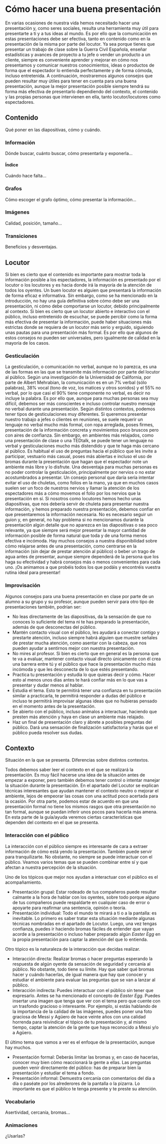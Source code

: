 # Cómo hacer una buena presentación

En varias ocasiones de nuestra vida hemos necesitado hacer una presentación y, como seres sociales, resulta una herramienta muy útil para presentarte a ti y a tus ideas al mundo. Es por ello que la comunicación en estas presentaciones debe ser efectiva, tanto en contenido como en la presentación de la misma por parte del locutor. Ya sea porque tienes que presentar un trabajo de clase sobre la Guerra Civil Española, enseñar estadísticas y avances de proyecto a tu jefe o vender un producto a un cliente, siempre es conveniente aprender y mejorar en cómo nos presentamos y comunicar nuestros conocimientos, ideas o productos de forma que el espectador lo entienda perfectamente y de forma cómoda, incluso entretenida.
A continuación, mostraremos algunos consejos que pueden resultar muy útiles para tener en cuenta para una buena presentación, aunque la mejor presentación posible siempre tendrá su forma más efectiva de presentarlo dependiendo del contexto, el contenido y las propias personas que intervienen en ella, tanto locutor/locutores como espectadores.
 

## Contenido

Qué poner en las diapositivas, cómo y cuándo.

### Información

Dónde buscar, cuánto buscar, cómo presentarla y exponerla...

#### Índice

Cuándo hace falta...

### Grafos

Cómo escoger el grafo óptimo, cómo presentar la información...

### Imágenes

Calidad, posición, tamaño...

### Transiciones

Beneficios y desventajas.

## Locutor

Si bien es cierto que el contenido es importante para mostrar toda la información posible a los espectadores, la información es presentado por el locutor o los locutores y es hacia donde irá la mayoría de la atención de todos los oyentes. Un buen locutor es alguien que presentará la información de forma eficaz e informativa. Sin embargo, como se ha mencionado en la introducción, no hay una guía definitiva sobre cómo debe ser una presentación, ni cómo debe comportarse un locutor, debido principalmente al contexto. Si bien es cierto que un locutor abierto e interactivo con el público, incluso entretenido de escuchar, se puede percibir como la forma más efectiva de presentar la información, puede haber situaciones más estrictas donde se requiera de un locutor más serio y erguido, siguiendo unas pautas para una presentación más formal. Es por ello que algunos de estos consejos no pueden ser universales, pero igualmente de calidad en la mayoría de los casos.

### Gesticulación
La gesticulación, o comunicación no verbal, aunque no lo parezca, es una de las formas en las que se transmite más información por parte del locutor al público. Según una investigación de la Universidad de California, por parte de Albert Mehrabian, la comunicación es en un 7% verbal (sólo palabras), 38% vocal (tono de voz, los matices y otros sonidos) y el 55% no verbal, por lo que casi el 90% tiene componente no verbal, es decir no incluye la palabra. Es por ello que, aunque para muchas personas sea muy difícil, debemos ser más conscientes e incluso controlar nuestro mensaje no verbal durante una presentación. 
Según distintos contextos, podemos tener tipos de gesticulaciones muy diferentes. Si queremos presentar nuestro trabajo a jefes o clientes en reuniones, se suele requerir un lenguaje no verbal mucho más formal, con ropa arreglada, poses firmes, presentación de la información concreta y movimientos poco bruscos pero con aires de confianza. Sin embargo, en ambientes más relajados, como una presentación de clase o una TEDtalk, se puede tener un lenguaje no verbal y gesticulaciones mucho más distendido y que te haga más cercano al público. Es habitual el uso de preguntas hacia el público que les invite a participar, vestuario más casual, poses más abiertas e incluso el uso de bromas durante la presentación que hagan que el espectador note un ambiente más libre y lo disfrute.
Una desventaja para muchas personas es no poder controlar la gesticulación, principalmente por nervios o no estar acostumbrados a presentar. Un consejo personal que daría sería intentar evitar el uso de chuletas, como folios en la mano, ya que en muchos casos suelen ser un foco de nuestros nervios y llamar la atención de los espectadores más a cómo movemos el folio por los nervios que la presentación en sí. Si nosotros como locutores hemos hecho unas diapositivas, que nos debería servir de chuleta para presentar nuestra información, y hemos preparado nuestra presentación, debemos confiar en que presentaremos la información necesaria. No es necesario seguir un guion y, en general, no hay problema si no mencionamos durante la presentación algún detalle que no aparezca en las diapositivas o sea poco relevante, ya que siempre será mejor presentar la mayor cantidad de información posible de forma natural que toda y de una forma menos efectiva e incómoda. Hay muchos consejos a nuestra disponibilidad sobre cómo relajarse antes de una presentación, como centrarse en la información (sin dejar de prestar atención al público) o beber un trago de agua antes de presentar, aunque siempre dependerá de la persona que los haga su efectividad y habrá consejos más o menos convenientes para cada uno. ¡Os animamos a que probéis todos los que podáis y encontréis vuestra rutina ideal para presentar!

### Improvisación
Algunos consejos para una buena presentación en clase por parte de un alumno a su grupo y su profesor, aunque pueden servir para otro tipo de presentaciones también, podrían ser:
- No leas directamente de las diapositivas, da la sensación de que no conoces lo suficiente del tema ni te has preparado la presentación, además de que desconectas del público.
- Mantén contacto visual con el público, les ayudará a conectar contigo y prestarte atención, incluso siempre habrá alguien que muestre señales de prestar mucha atención, como asentar con la cabeza, que nos pueden ayudar a sentirnos mejor con nuestra presentación.
- No mires al profesor. Si bien es cierto que en general es la persona que te va a evaluar, mantener contacto visual directo únicamente con él crea una barrera entre tú y el público que hace la presentación mucho más incómoda y que les desconecta de lo que estés presentando.
- Practica tu presentación y estudia lo que quieras decir y cómo. Hacer esto al menos unos días antes te hará confiar más en lo que vas a presentar y dudar menos al hablar.
- Estudia el tema. Esto te permitirá tener una confianza en tu presentación similar a practicarla, te permitirá responder a dudas del público e incluso te permitirá improvisar algunas ideas que no hubieras pensado en el momento antes de la presentación.
- Se abierto con el público, incluso anímalos a interactuar, haciendo que presten más atención y haya en clase un ambiente más relajado.
- Haz un final de presentación claro y ábrete a posibles preguntas del público. Dará una sensación de finalización satisfactoria y harás que el público pueda resolver sus dudas.


## Contexto

Situación en la que se presenta. Diferencias sobre distintos contextos.

Todos debemos saber leer el contexto en el que se realizará la presentación. Es muy fácil hacerse una idea de la situación antes de empezar a exponer, pero también debemos tener control o intentar manejar la situación durante la presentación. En el apartado del Locutor se explican técnicas interesantes que ayudan mantener el contexto neutro o mejorar el ambiente, lejos de empeorar las cosas con una actitud poco acertada para la ocasión.
Por otra parte, podemos estar de acuerdo en que una presentación formal no tiene los mismos rasgos que otra presentación no tan formal, aunque se puedan inferir unos pocos para hacerla más amena. En esta parte de la guía/ayuda veremos ciertas características que dependen del contexto en el que se presenta.

### Interacción con el público

La interacción con el público siempre es interesante de cara a extraer información de cómo está yendo la presentación. También puede servir para tranquilizarte. No obstante, no siempre se puede interactuar con el público. Veamos varios temas que se pueden combinar entre sí y que afectan a nuestra percepción de la situación.

Uno de los tópicos que mejor nos ayudan a interactuar con el público es el acompañamiento.
- Presentación grupal: Estar rodeado de tus compañeros puede resultar calmante a la hora de hablar con los oyentes, sobre todo porque alguno de tus compañeros puede respaldarte en cualquier caso de error o apoyarte para reafirmar una sentencia, opinión o teoría.
- Presentación individual: Todo el mundo te mirará a ti o a la pantalla: es inevitable. Lo primero es saber tratar esta situación mediante algunas técnicas nombradas en el apartado de Locutor. Luego, una vez tengas confianza, puedes ir haciendo bromas fáciles de entender que vayan acorde a la presentación o incluso haber preparado algún *Easter Egg* en la propia presentación para captar la atención del que lo entienda.

Otro tópico es la naturaleza de la interacción que decidas realizar.
- Interacción directa: Realizar bromas o hacer preguntas esperando la respuesta de algún oyente da sensación de seguridad y cercanía al público. No obstante, todo tiene su límite. Hay que saber qué bromas hacer y cuándo hacerlas, de igual manera que hay que conocer y estudiar el ambiente para evaluar las preguntas que se van a lanzar al público.
- Interacción indirecta: Puedes interactuar con el público sin tener que expresarlo. Antes se ha mencionado el concepto de *Easter Egg*. Puedes insertar una imagen que tenga que ver con el tema pero que cuente con un trasfondo gracioso o interesante. Por ejemplo, si estás hablando de la importancia de la calidad de las imágenes, puedes poner una foto graciosa de Messi y Agüero de hace veinte años con una calidad horrenda para reivindicar el tópico de tu presentación y, al mismo tiempo, captar la atención de la gente que haya reconocido a Messi y/o a Agüero.

El último tema que vamos a ver es el enfoque de la presentación, aunque hay muchos.
- Presentación formal: Deberás limitar las bromas y, en caso de hacerlas, conocer muy bien cómo reaccionará la gente a ellas. Las preguntas pueden venir directamente del público: has de preparar bien la presentación y estudiar el tema a fondo.
- Presentación informal: Demuestra cercanía con comentarios del día a día o paséate por los alrederores de la pantalla o la pizarra. Lo importante es que el público te tenga presente y te preste su atención.

### Vocabulario

Asertividad, cercanía, bromas...

### Animaciones

¿Usarlas?
